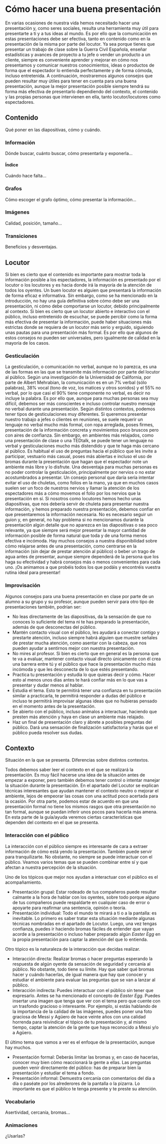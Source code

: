 # Cómo hacer una buena presentación

En varias ocasiones de nuestra vida hemos necesitado hacer una presentación y, como seres sociales, resulta una herramienta muy útil para presentarte a ti y a tus ideas al mundo. Es por ello que la comunicación en estas presentaciones debe ser efectiva, tanto en contenido como en la presentación de la misma por parte del locutor. Ya sea porque tienes que presentar un trabajo de clase sobre la Guerra Civil Española, enseñar estadísticas y avances de proyecto a tu jefe o vender un producto a un cliente, siempre es conveniente aprender y mejorar en cómo nos presentamos y comunicar nuestros conocimientos, ideas o productos de forma que el espectador lo entienda perfectamente y de forma cómoda, incluso entretenida.
A continuación, mostraremos algunos consejos que pueden resultar muy útiles para tener en cuenta para una buena presentación, aunque la mejor presentación posible siempre tendrá su forma más efectiva de presentarlo dependiendo del contexto, el contenido y las propias personas que intervienen en ella, tanto locutor/locutores como espectadores.
 

## Contenido

Qué poner en las diapositivas, cómo y cuándo.

### Información

Dónde buscar, cuánto buscar, cómo presentarla y exponerla...

#### Índice

Cuándo hace falta...

### Grafos

Cómo escoger el grafo óptimo, cómo presentar la información...

### Imágenes

Calidad, posición, tamaño...

### Transiciones

Beneficios y desventajas.

## Locutor

Si bien es cierto que el contenido es importante para mostrar toda la información posible a los espectadores, la información es presentado por el locutor o los locutores y es hacia donde irá la mayoría de la atención de todos los oyentes. Un buen locutor es alguien que presentará la información de forma eficaz e informativa. Sin embargo, como se ha mencionado en la introducción, no hay una guía definitiva sobre cómo debe ser una presentación, ni cómo debe comportarse un locutor, debido principalmente al contexto. Si bien es cierto que un locutor abierto e interactivo con el público, incluso entretenido de escuchar, se puede percibir como la forma más efectiva de presentar la información, puede haber situaciones más estrictas donde se requiera de un locutor más serio y erguido, siguiendo unas pautas para una presentación más formal. Es por ello que algunos de estos consejos no pueden ser universales, pero igualmente de calidad en la mayoría de los casos.

### Gesticulación
La gesticulación, o comunicación no verbal, aunque no lo parezca, es una de las formas en las que se transmite más información por parte del locutor al público. Según una investigación de la Universidad de California, por parte de Albert Mehrabian, la comunicación es en un 7% verbal (sólo palabras), 38% vocal (tono de voz, los matices y otros sonidos) y el 55% no verbal, por lo que casi el 90% tiene componente no verbal, es decir no incluye la palabra. Es por ello que, aunque para muchas personas sea muy difícil, debemos ser más conscientes e incluso controlar nuestro mensaje no verbal durante una presentación. 
Según distintos contextos, podemos tener tipos de gesticulaciones muy diferentes. Si queremos presentar nuestro trabajo a jefes o clientes en reuniones, se suele requerir un lenguaje no verbal mucho más formal, con ropa arreglada, poses firmes, presentación de la información concreta y movimientos poco bruscos pero con aires de confianza. Sin embargo, en ambientes más relajados, como una presentación de clase o una TEDtalk, se puede tener un lenguaje no verbal y gesticulaciones mucho más distendido y que te haga más cercano al público. Es habitual el uso de preguntas hacia el público que les invite a participar, vestuario más casual, poses más abiertas e incluso el uso de bromas durante la presentación que hagan que el espectador note un ambiente más libre y lo disfrute.
Una desventaja para muchas personas es no poder controlar la gesticulación, principalmente por nervios o no estar acostumbrados a presentar. Un consejo personal que daría sería intentar evitar el uso de chuletas, como folios en la mano, ya que en muchos casos suelen ser un foco de nuestros nervios y llamar la atención de los espectadores más a cómo movemos el folio por los nervios que la presentación en sí. Si nosotros como locutores hemos hecho unas diapositivas, que nos debería servir de chuleta para presentar nuestra información, y hemos preparado nuestra presentación, debemos confiar en que presentaremos la información necesaria. No es necesario seguir un guion y, en general, no hay problema si no mencionamos durante la presentación algún detalle que no aparezca en las diapositivas o sea poco relevante, ya que siempre será mejor presentar la mayor cantidad de información posible de forma natural que toda y de una forma menos efectiva e incómoda. Hay muchos consejos a nuestra disponibilidad sobre cómo relajarse antes de una presentación, como centrarse en la información (sin dejar de prestar atención al público) o beber un trago de agua antes de presentar, aunque siempre dependerá de la persona que los haga su efectividad y habrá consejos más o menos convenientes para cada uno. ¡Os animamos a que probéis todos los que podáis y encontréis vuestra rutina ideal para presentar!

### Improvisación
Algunos consejos para una buena presentación en clase por parte de un alumno a su grupo y su profesor, aunque pueden servir para otro tipo de presentaciones también, podrían ser:
- No leas directamente de las diapositivas, da la sensación de que no conoces lo suficiente del tema ni te has preparado la presentación, además de que desconectas del público.
- Mantén contacto visual con el público, les ayudará a conectar contigo y prestarte atención, incluso siempre habrá alguien que muestre señales de prestar mucha atención, como asentar con la cabeza, que nos pueden ayudar a sentirnos mejor con nuestra presentación.
- No mires al profesor. Si bien es cierto que en general es la persona que te va a evaluar, mantener contacto visual directo únicamente con él crea una barrera entre tú y el público que hace la presentación mucho más incómoda y que les desconecta de lo que estés presentando.
- Practica tu presentación y estudia lo que quieras decir y cómo. Hacer esto al menos unos días antes te hará confiar más en lo que vas a presentar y dudar menos al hablar.
- Estudia el tema. Esto te permitirá tener una confianza en tu presentación similar a practicarla, te permitirá responder a dudas del público e incluso te permitirá improvisar algunas ideas que no hubieras pensado en el momento antes de la presentación.
- Se abierto con el público, incluso anímalos a interactuar, haciendo que presten más atención y haya en clase un ambiente más relajado.
- Haz un final de presentación claro y ábrete a posibles preguntas del público. Dará una sensación de finalización satisfactoria y harás que el público pueda resolver sus dudas.


## Contexto

Situación en la que se presenta. Diferencias sobre distintos contextos.

Todos debemos saber leer el contexto en el que se realizará la presentación. Es muy fácil hacerse una idea de la situación antes de empezar a exponer, pero también debemos tener control o intentar manejar la situación durante la presentación. En el apartado del Locutor se explican técnicas interesantes que ayudan mantener el contexto neutro o mejorar el ambiente, lejos de empeorar las cosas con una actitud poco acertada para la ocasión.
Por otra parte, podemos estar de acuerdo en que una presentación formal no tiene los mismos rasgos que otra presentación no tan formal, aunque se puedan inferir unos pocos para hacerla más amena. En esta parte de la guía/ayuda veremos ciertas características que dependen del contexto en el que se presenta.

### Interacción con el público

La interacción con el público siempre es interesante de cara a extraer información de cómo está yendo la presentación. También puede servir para tranquilizarte. No obstante, no siempre se puede interactuar con el público. Veamos varios temas que se pueden combinar entre sí y que afectan a nuestra percepción de la situación.

Uno de los tópicos que mejor nos ayudan a interactuar con el público es el acompañamiento.
- Presentación grupal: Estar rodeado de tus compañeros puede resultar calmante a la hora de hablar con los oyentes, sobre todo porque alguno de tus compañeros puede respaldarte en cualquier caso de error o apoyarte para reafirmar una sentencia, opinión o teoría.
- Presentación individual: Todo el mundo te mirará a ti o a la pantalla: es inevitable. Lo primero es saber tratar esta situación mediante algunas técnicas nombradas en el apartado de Locutor. Luego, una vez tengas confianza, puedes ir haciendo bromas fáciles de entender que vayan acorde a la presentación o incluso haber preparado algún *Easter Egg* en la propia presentación para captar la atención del que lo entienda.

Otro tópico es la naturaleza de la interacción que decidas realizar.
- Interacción directa: Realizar bromas o hacer preguntas esperando la respuesta de algún oyente da sensación de seguridad y cercanía al público. No obstante, todo tiene su límite. Hay que saber qué bromas hacer y cuándo hacerlas, de igual manera que hay que conocer y estudiar el ambiente para evaluar las preguntas que se van a lanzar al público.
- Interacción indirecta: Puedes interactuar con el público sin tener que expresarlo. Antes se ha mencionado el concepto de *Easter Egg*. Puedes insertar una imagen que tenga que ver con el tema pero que cuente con un trasfondo gracioso o interesante. Por ejemplo, si estás hablando de la importancia de la calidad de las imágenes, puedes poner una foto graciosa de Messi y Agüero de hace veinte años con una calidad horrenda para reivindicar el tópico de tu presentación y, al mismo tiempo, captar la atención de la gente que haya reconocido a Messi y/o a Agüero.

El último tema que vamos a ver es el enfoque de la presentación, aunque hay muchos.
- Presentación formal: Deberás limitar las bromas y, en caso de hacerlas, conocer muy bien cómo reaccionará la gente a ellas. Las preguntas pueden venir directamente del público: has de preparar bien la presentación y estudiar el tema a fondo.
- Presentación informal: Demuestra cercanía con comentarios del día a día o paséate por los alrederores de la pantalla o la pizarra. Lo importante es que el público te tenga presente y te preste su atención.

### Vocabulario

Asertividad, cercanía, bromas...

### Animaciones

¿Usarlas?
